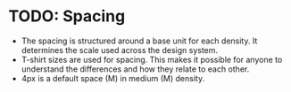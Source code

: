 
<Meta title="Foundations/Spacing" />

# TODO: Spacing

- The spacing is structured around a base unit for each density. It determines the scale used across the design system.
- T-shirt sizes are used for spacing. This makes it possible for anyone to understand the differences and how they relate to each other.
- 4px is a default space (M) in medium (M) density.